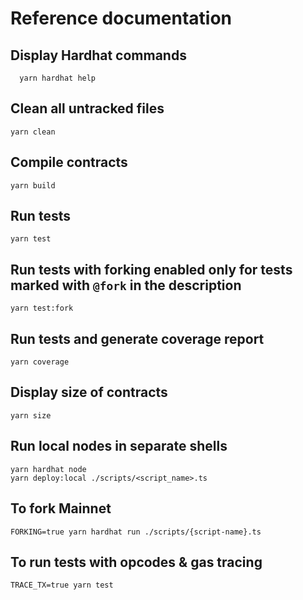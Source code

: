 # Reference documentation

## Display Hardhat commands

```code
  yarn hardhat help
```
## Clean all untracked files

```code
yarn clean
```
## Compile contracts

```code
yarn build
```
## Run tests

```code
yarn test
```

## Run tests with forking enabled only for tests marked with `@fork` in the description

```code
yarn test:fork
```
## Run tests and generate coverage report

```code
yarn coverage
```
## Display size of contracts

```code
yarn size
```

## Run local nodes in separate shells

```code
yarn hardhat node
yarn deploy:local ./scripts/<script_name>.ts
```

## To fork Mainnet
```code
FORKING=true yarn hardhat run ./scripts/{script-name}.ts
```
## To run tests with opcodes & gas tracing
```code
TRACE_TX=true yarn test
```
